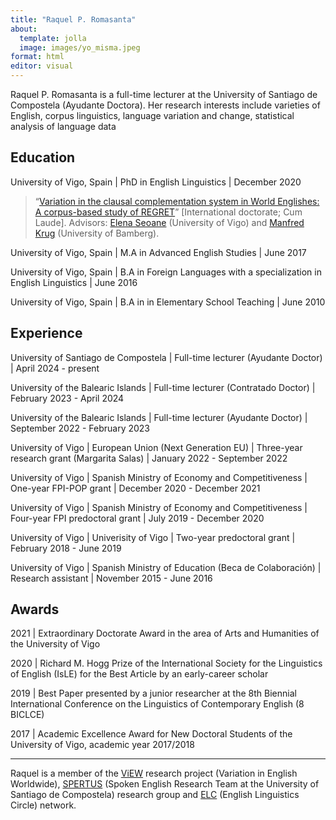 ```yaml
---
title: "Raquel P. Romasanta"
about:
  template: jolla
  image: images/yo_misma.jpeg
format: html
editor: visual
---
```


::: {#hero-heading}
Raquel P. Romasanta is a full-time lecturer at the University of Santiago de Compostela (Ayudante Doctora). Her research interests include varieties of English, corpus linguistics, language variation and change, statistical analysis of language data

## Education

University of Vigo, Spain \| PhD in English Linguistics \| December 2020

> "[Variation in the clausal complementation system in World Englishes: A corpus-based study of REGRET](https://www.peterlang.com/document/1319689){target="_blank"}" \[International doctorate; Cum Laude\]. Advisors: [Elena Seoane](http://lvtc.webs.uvigo.es/people/elenaseoane){target="_blank"} (University of Vigo) and [Manfred Krug](http://www.uni-bamberg.de/eng-ling/personen/krug/){target="_blank"} (University of Bamberg).

University of Vigo, Spain \| M.A in Advanced English Studies \| June 2017

University of Vigo, Spain \| B.A in Foreign Languages with a specialization in English Linguistics \| June 2016

University of Vigo, Spain \| B.A in in Elementary School Teaching \| June 2010

## Experience

University of Santiago de Compostela \| Full-time lecturer (Ayudante Doctor) \| April 2024 - present

University of the Balearic Islands \| Full-time lecturer (Contratado Doctor) \| February 2023 - April 2024

University of the Balearic Islands \| Full-time lecturer (Ayudante Doctor) \| September 2022 - February 2023

University of Vigo \| European Union (Next Generation EU) \| Three-year research grant (Margarita Salas) \| January 2022 - September 2022

University of Vigo \| Spanish Ministry of Economy and Competitiveness \| One-year FPI-POP grant \| December 2020 - December 2021

University of Vigo \| Spanish Ministry of Economy and Competitiveness \| Four-year FPI predoctoral grant \| July 2019 - December 2020

University of Vigo \| Univerisity of Vigo \| Two-year predoctoral grant \| February 2018 - June 2019

University of Vigo \| Spanish Ministry of Education (Beca de Colaboración) \| Research assistant \| November 2015 - June 2016

## Awards

2021 \| Extraordinary Doctorate Award in the area of ​​Arts and Humanities of the University of Vigo

2020 \| Richard M. Hogg Prize of the International Society for the Linguistics of English (IsLE) for the Best Article by an early-career scholar

2019 \| Best Paper presented by a junior researcher at the 8th Biennial International Conference on the Linguistics of Contemporary English (8 BICLCE)

2017 \| Academic Excellence Award for New Doctoral Students of the University of Vigo, academic year 2017/2018
:::

------------------------------------------------------------------------

Raquel is a member of the [ViEW](http://view0.webs.uvigo.es/){target="_blank"} research project (Variation in English Worldwide), [SPERTUS](https://www.spertus.es/){target="_blank"} (Spoken English Research Team at the University of Santiago de Compostela) research group and [ELC](http://elc.org.es/){target="_blank"} (English Linguistics Circle) network.
